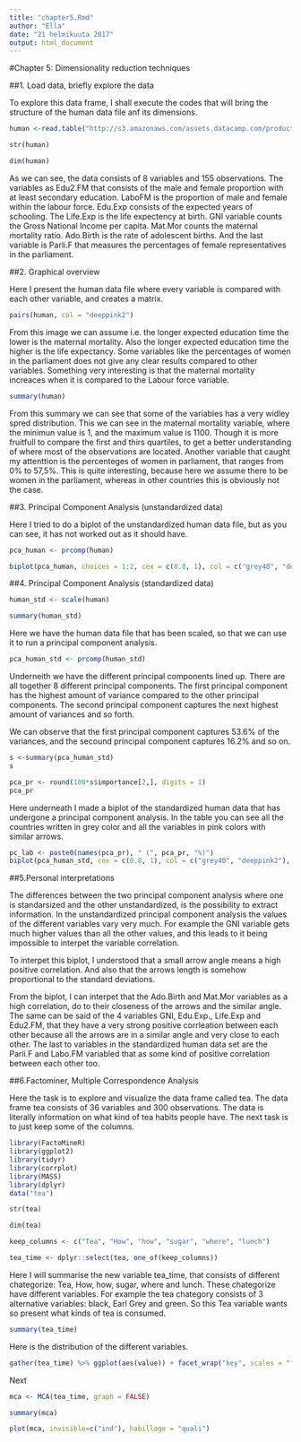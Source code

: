 ```yaml
---
title: "chapter5.Rmd"
author: "Ella"
date: "21 helmikuuta 2017"
output: html_document
---
```



#Chapter 5: Dimensionality reduction techniques

##1. Load data, briefly explore the data

To explore this data frame, I shall execute the codes that will bring the structure of the human data file anf its dimensions. 

```r
human <-read.table("http://s3.amazonaws.com/assets.datacamp.com/production/course_2218/datasets/human2.txt", sep = ",", header = TRUE)
```

```r
str(human)

```

```r
dim(human)
```

As we can see, the data consists of 8 variables and 155 observations. The variables as Edu2.FM that consists of the male and female proportion with at least secondary education. LaboFM is the proportion of male and female within the labour force. Edu.Exp consists of the expected years of schooling. The Life.Exp is the life expectency at birth. GNI variable counts the Gross National Income per capita. Mat.Mor counts the maternal mortality ratio. Ado.Birth is the rate of adolescent births. And the last variable is Parli.F that measures the percentages of female representatives in the parliament. 

##2. Graphical overview

Here I present the human data file where every variable is compared with each other variable, and creates a matrix. 

```r
pairs(human, col = "deeppink2")
```

From this image we can assume i.e. the longer expected education time the lower is the maternal mortality. Also the longer expected education time the higher is the life expectancy. Some variables like the percentages of women in the parliament does not give any clear results compared to other variables. Something very interesting is that the maternal mortality increaces when it is compared to the Labour force variable. 

```r
summary(human)
```

From this summary we can see that some of the variables has a very widley spred distribution. This we can see in the maternal mortality variable, where the minimun value is 1, and the maximum value is 1100. Though it is more fruitfull to compare the first and thirs quartiles, to get a better understanding of where most of the observations are located. Another variable that caught my attenttion is the percenteges of women in parliament, that ranges from 0% to 57,5%. This is quite interesting, because here we assume there to be women in the parliament, whereas in other countries this is obviously not the case.






##3. Principal Component Analysis (unstandardized data)

Here I tried to do a biplot of the unstandardized human data file, but as you can see, it has not worked out as it should have. 

```r
pca_human <- prcomp(human)
```

```r
biplot(pca_human, choices = 1:2, cex = c(0.8, 1), col = c("grey40", "deeppink2"))
```


##4. Principal Component Analysis (standardized data)

```r
human_std <- scale(human)
```

```r
summary(human_std)
```
Here we have the human data file that has been scaled, so that we can use it to run a principal component analysis. 

```r
pca_human_std <- prcomp(human_std)
```

Underneith we have the different principal components lined up. There are all together 8 different principal components. The first principal component has the highest amount of variance compared to the other principal components. The second principal component captures the next highest amount of variances and so forth. 

We can observe that the first principal component captures 53.6% of the variances, and the secound principal component captures 16.2% and so on. 

```r
s <-summary(pca_human_std)
s
```


```r
pca_pr <- round(100*s$importance[2,], digits = 1) 
pca_pr
```

Here underneath I made a biplot of the standardized human data that has undergone a principal component analysis. In the table you can see all the countries written in grey color and all the variables in pink colors with similar arrows. 


```r
pc_lab <- paste0(names(pca_pr), " (", pca_pr, "%)")
biplot(pca_human_std, cex = c(0.8, 1), col = c("grey40", "deeppink2"), xlab = pc_lab[1], ylab = pc_lab[2])
```



##5.Personal interpretations

The differences between the two principal component analysis where one is standarsized and the other unstandardized, is the possibility to extract information. In the unstandardized principal component analysis the values of the different variables vary very much. For example the GNI variable gets much higher values than all the other values, and this leads to it being impossible to interpet the variable correlation. 

To interpet this biplot, I understood that a small arrow angle means a high positive correlation. And also that the arrows length is somehow proportional to the standard deviations. 

From the biplot, I can interpet that the Ado.Birth and Mat.Mor variables as a high correlation, do to their closeness of the arrows and the similar angle. The same can be said of the 4 variables GNI, Edu.Exp., Life.Exp and Edu2.FM, that they have a very strong positive corrleation between each other because all the arrows are in a similar angle and very close to each other. The last to variables in the standardized human data set are the Parli.F and Labo.FM variabled that as some kind of positive correlation between each other too. 


##6.Factominer, Multiple Correspondence Analysis 

Here the task is to explore and visualize the data frame called tea. The data frame tea consists of 36 variables and 300 observations. The data is literally information on what kind of tea habits people have. The next task is to just keep some of the columns. 

```r
library(FactoMineR)
library(ggplot2)
library(tidyr)
library(corrplot)
library(MASS)
library(dplyr)
data("tea")
```

```r
str(tea)
```

```r
dim(tea)
```

```r
keep_columns <- c("Tea", "How", "how", "sugar", "where", "lunch")

```

```r
tea_time <- dplyr::select(tea, one_of(keep_columns))
```

Here I will summarise the new variable tea_time, that consists of different chategorize: Tea, How, how, sugar, where and lunch. These chategorize have different variables. For example the tea chategory consists of 3 alternative variables: black, Earl Grey and green. So this Tea variable wants so present what kinds of tea is consumed. 

```r
summary(tea_time)
```


Here is the distribution of the different variables. 

```r
gather(tea_time) %>% ggplot(aes(value)) + facet_wrap("key", scales = "free") + geom_bar()
```


Next 

```r
mca <- MCA(tea_time, graph = FALSE)
```


```r
summary(mca)
```

```r
plot(mca, invisible=c("ind"), habillage = "quali")
```




